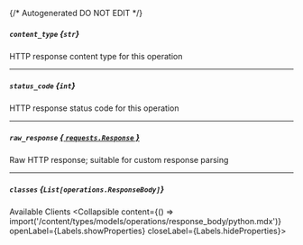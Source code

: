 {/* Autogenerated DO NOT EDIT  */}

##### `content_type` *{`str`}*
HTTP response content type for this operation

---
##### `status_code` *{`int`}*
HTTP response status code for this operation

---
##### `raw_response` [*{ `requests.Response` }*](https://requests.readthedocs.io/en/latest/api/#requests.Response)
Raw HTTP response; suitable for custom response parsing

---
##### `classes` *{`List[operations.ResponseBody]`}*
Available Clients
<Collapsible content={() => import('/content/types/models/operations/response_body/python.mdx')} openLabel={Labels.showProperties} closeLabel={Labels.hideProperties}>
</Collapsible>


